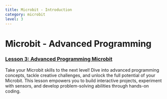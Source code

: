 ```yaml
---
title: Microbit - Introduction
category: microbit
level: 3
---
```


# Microbit - Advanced Programming

### [Lesson 3: Advanced Programming Microbit](./L3-E1)
Take your Microbit skills to the next level! Dive into advanced programming concepts, tackle creative challenges, and unlock the full potential of your Microbit. This lesson empowers you to build interactive projects, experiment with sensors, and develop problem-solving abilities through hands-on coding.